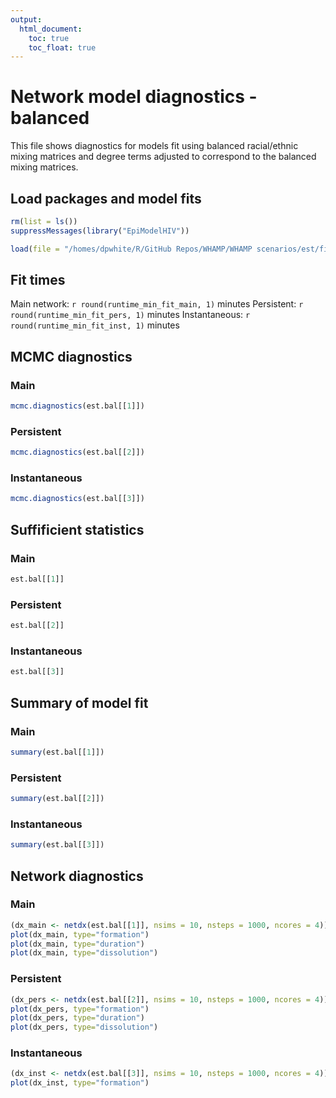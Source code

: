 ```yaml
---
output:
  html_document:
    toc: true
    toc_float: true
---
```

# Network model diagnostics - balanced
This file shows diagnostics for models fit using balanced racial/ethnic mixing matrices and degree terms adjusted to correspond to the balanced mixing matrices.

## Load packages and model fits
```r
rm(list = ls())
suppressMessages(library("EpiModelHIV"))

load(file = "/homes/dpwhite/R/GitHub Repos/WHAMP/WHAMP scenarios/est/fit.bal.whamp.rda")

```

## Fit times 
Main network: `r round(runtime_min_fit_main, 1)` minutes
Persistent: `r round(runtime_min_fit_pers, 1)` minutes
Instantaneous: `r round(runtime_min_fit_inst, 1)` minutes

## MCMC diagnostics

### Main
```r
mcmc.diagnostics(est.bal[[1]])
```

### Persistent
```r
mcmc.diagnostics(est.bal[[2]])
```

### Instantaneous
```r
mcmc.diagnostics(est.bal[[3]])
```

## Suffificient statistics

### Main
```r
est.bal[[1]]
```

### Persistent
```r
est.bal[[2]]
```

### Instantaneous
```r
est.bal[[3]]
```

## Summary of model fit

### Main
```r
summary(est.bal[[1]])
```

### Persistent
```r
summary(est.bal[[2]])
```

### Instantaneous
```r
summary(est.bal[[3]])
```

## Network diagnostics

### Main
```r
(dx_main <- netdx(est.bal[[1]], nsims = 10, nsteps = 1000, ncores = 4))
plot(dx_main, type="formation")
plot(dx_main, type="duration")
plot(dx_main, type="dissolution")
```

### Persistent
```r
(dx_pers <- netdx(est.bal[[2]], nsims = 10, nsteps = 1000, ncores = 4))
plot(dx_pers, type="formation")
plot(dx_pers, type="duration")
plot(dx_pers, type="dissolution")
```

### Instantaneous
```r
(dx_inst <- netdx(est.bal[[3]], nsims = 10, nsteps = 1000, ncores = 4))
plot(dx_inst, type="formation")
```


